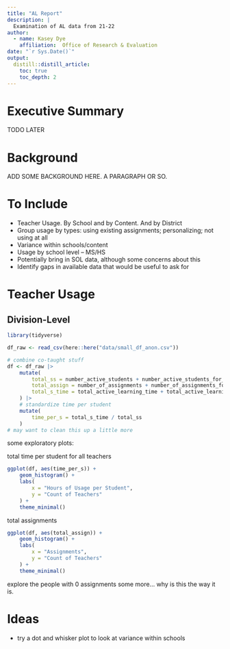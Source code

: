 ```yaml
---
title: "AL Report"
description: |
  Examination of AL data from 21-22
author:
  - name: Kasey Dye
    affiliation:  Office of Research & Evaluation
date: "`r Sys.Date()`"
output: 
  distill::distill_article:
    toc: true
    toc_depth: 2
---
```


# Executive Summary

TODO LATER

# Background

ADD SOME BACKGROUND HERE. A PARAGRAPH OR SO.

# To Include

- Teacher Usage. By School and by Content. And by District
- Group usage by types: using existing assignments; personalizing; not using at all
- Variance within schools/content
- Usage by school level -- MS/HS
- Potentially bring in SOL data, although some concerns about this
- Identify gaps in available data that would be useful to ask for

# Teacher Usage

## Division-Level

```r
library(tidyverse)

df_raw <- read_csv(here::here("data/small_df_anon.csv"))

# combine co-taught stuff
df <- df_raw |>
    mutate(
        total_ss = number_active_students + number_active_students_for_co_taught_classes,
        total_assign = number_of_assignments + number_of_assignments_for_co_taught_classes,
        total_s_time = total_active_learning_time + total_active_learning_time_for_co_taught_classes
    ) |>
    # standardize time per student
    mutate(
        time_per_s = total_s_time / total_ss
    )
# may want to clean this up a little more
```

some exploratory plots:

total time per student for all teachers

```r
ggplot(df, aes(time_per_s)) +
    geom_histogram() +
    labs(
        x = "Hours of Usage per Student",
        y = "Count of Teachers"
    ) +
    theme_minimal()
```

total assignments

```r
ggplot(df, aes(total_assign)) +
    geom_histogram() +
    labs(
        x = "Assignments",
        y = "Count of Teachers"
    ) +
    theme_minimal()
```

explore the people with 0 assignments some more... why is this the way it is.

# Ideas

- try a dot and whisker plot to look at variance within schools
